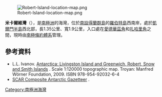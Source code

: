 [[Image:Robert-Island-location-map.png|thumb]]

{{coord|62|26|59|S|59|31|14|W|display=title}}

'''米卡爾維灣'''（{{lang-en|Micalvi Cove}}），是[[南極洲|南極洲]]的海灣，位於[[南設得蘭群島|南設得蘭群島]]的[[羅伯特島|羅伯特島]]西南岸，處於[[凱爾門半島|凱爾門半島]]西北部，長1.35公里、寬1.9公里，入口處在[[愛德華茲角|愛德華茲角]]和[[扎哈里角|扎哈里角]]之間，現時由[[南極條約體系|南極條約體系]]管理。

==參考資料==
* L.L. Ivanov. [http://apcbg.org/image023.jpg Antarctica: Livingston Island and Greenwich, Robert, Snow and Smith Islands] {{Wayback|url=http://apcbg.org/image023.jpg |date=20080424075823 }}. Scale 1:120000 topographic map.  Troyan: Manfred Wörner Foundation, 2009.  ISBN 978-954-92032-6-4
* [http://data.aad.gov.au/aadc/gaz/scar/ SCAR Composite Antarctic Gazetteer] {{WebCite|url=https://www.webcitation.org/5ug2CfC7m?url=http://data.aad.gov.au/aadc/gaz/scar/ |date=20101202140255 |dateformat=iso }}.

{{Antarctica-geo-stub}}
[[Category:南極洲海灣|Category:南極洲海灣]]